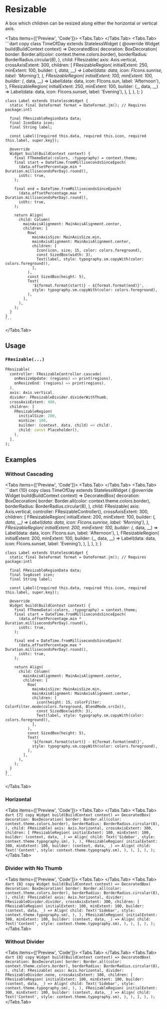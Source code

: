
# Resizable
A box which children can be resized along either the horizontal or vertical axis.

<LinkBadgeGroup>
    <LinkBadge label="API Reference" href="https://pub.dev/documentation/forui/latest/forui.widgets.resizable/"/>
</LinkBadgeGroup>

<Tabs items={['Preview', 'Code']}>
  <Tabs.Tab>
    <Widget name='resizable' query={{}} height={700}/>
  </Tabs.Tab>
  <Tabs.Tab>
    ```dart copy
    class TimeOfDay extends StatelessWidget {
      @override
      Widget build(BuildContext context) => DecoratedBox(
            decoration: BoxDecoration(
              border: Border.all(color: context.theme.colors.border),
              borderRadius: BorderRadius.circular(8),
            ),
            child: FResizable(
              axis: Axis.vertical,
              crossAxisExtent: 300,
              children: [
                FResizableRegion(
                  initialExtent: 250,
                  minExtent: 100,
                  builder: (_, data, __) => Label(data: data, icon: FIcons.sunrise, label: 'Morning'),
                ),
                FResizableRegion(
                  initialExtent: 100,
                  minExtent: 100,
                  builder: (_, data, __) => Label(data: data, icon: FIcons.sun, label: 'Afternoon'),
                ),
                FResizableRegion(
                  initialExtent: 250,
                  minExtent: 100,
                  builder: (_, data, __) => Label(data: data, icon: FIcons.sunset, label: 'Evening'),
                ),
              ],
            ),
          );
    }

    class Label extends StatelessWidget {
      static final DateFormat format = DateFormat.jm(); // Requires package:intl

      final FResizableRegionData data;
      final IconData icon;
      final String label;

      const Label({required this.data, required this.icon, required this.label, super.key});

      @override
      Widget build(BuildContext context) {
        final FThemeData(:colors, :typography) = context.theme;
        final start = DateTime.fromMillisecondsSinceEpoch(
          (data.offsetPercentage.min * Duration.millisecondsPerDay).round(),
          isUtc: true,
        );

        final end = DateTime.fromMillisecondsSinceEpoch(
          (data.offsetPercentage.max * Duration.millisecondsPerDay).round(),
          isUtc: true,
        );

        return Align(
          child: Column(
            mainAxisAlignment: MainAxisAlignment.center,
            children: [
              Row(
                mainAxisSize: MainAxisSize.min,
                mainAxisAlignment: MainAxisAlignment.center,
                children: [
                  Icon(icon, size; 15, color: colors.foreground),
                  const SizedBox(width: 3),
                  Text(label, style: typography.sm.copyWith(color: colors.foreground)),
                ],
              ),
              const SizedBox(height: 5),
              Text(
                '${format.format(start)} - ${format.format(end)}',
                style: typography.sm.copyWith(color: colors.foreground),
              ),
            ],
          ),
        );
      }
    }
    ```
  </Tabs.Tab>
</Tabs>

## Usage

### `FResizable(...)`

```dart copy
FResizable(
  controller: FResizableController.cascade(
    onResizeUpdate: (regions) => print(regions),
    onResizeEnd: (regions) => print(regions),
  ),
  axis: Axis.vertical,
  divider: FResizableDivider.dividerWithThumb,
  crossAxisExtent: 400,
  children: [
    FResizableRegion(
      initialSize: 200,
      minSize: 100,
      builder: (context, data, child) => child!,
      child: const Placeholder(),
    ),
  ],
);
```

## Examples

### Without Cascading

<Tabs items={['Preview', 'Code']}>
  <Tabs.Tab>
    <Widget name='resizable' variant='no-cascading' query={{}} height={700}/>
  </Tabs.Tab>
  <Tabs.Tab>
    ```dart {10} copy
    class TimeOfDay extends StatelessWidget {
      @override
      Widget build(BuildContext context) => DecoratedBox(
            decoration: BoxDecoration(
              border: Border.all(color: context.theme.colors.border),
              borderRadius: BorderRadius.circular(8),
            ),
            child: FResizable(
              axis: Axis.vertical,
              controller: FResizableController(),
              crossAxisExtent: 300,
              children: [
                FResizableRegion(
                  initialExtent: 200,
                  minExtent: 100,
                  builder: (_, data, __) => Label(data: data, icon: FIcons.sunrise, label: 'Morning'),
                ),
                FResizableRegion(
                  initialExtent: 200,
                  minExtent: 100,
                  builder: (_, data, __) => Label(data: data, icon: FIcons.sun, label: 'Afternoon'),
                ),
                FResizableRegion(
                  initialExtent: 200,
                  minExtent: 100,
                  builder: (_, data, __) => Label(data: data, icon: FIcons.sunset, label: 'Evening'),
                ),
              ],
            ),
          );
    }

    class Label extends StatelessWidget {
      static final DateFormat format = DateFormat.jm(); // Requires package:intl

      final FResizableRegionData data;
      final SvgAsset icon;
      final String label;

      const Label({required this.data, required this.icon, required this.label, super.key});

      @override
      Widget build(BuildContext context) {
        final FThemeData(:colors, :typography) = context.theme;
        final start = DateTime.fromMillisecondsSinceEpoch(
          (data.offsetPercentage.min * Duration.millisecondsPerDay).round(),
          isUtc: true,
        );

        final end = DateTime.fromMillisecondsSinceEpoch(
          (data.offsetPercentage.max * Duration.millisecondsPerDay).round(),
          isUtc: true,
        );

        return Align(
          child: Column(
            mainAxisAlignment: MainAxisAlignment.center,
            children: [
              Row(
                mainAxisSize: MainAxisSize.min,
                mainAxisAlignment: MainAxisAlignment.center,
                children: [
                  icon(height: 15, colorFilter: ColorFilter.mode(colors.foreground, BlendMode.srcIn)),
                  const SizedBox(width: 3),
                  Text(label, style: typography.sm.copyWith(color: colors.foreground)),
                ],
              ),
              const SizedBox(height: 5),
              Text(
                '${format.format(start)} - ${format.format(end)}',
                style: typography.sm.copyWith(color: colors.foreground),
              ),
            ],
          ),
        );
      }
    }
    ```
  </Tabs.Tab>
</Tabs>

### Horizontal

<Tabs items={['Preview', 'Code']}>
  <Tabs.Tab>
    <Widget name='resizable' variant='horizontal' query={{}} height={400}/>
  </Tabs.Tab>
  <Tabs.Tab>
    ```dart {7} copy
    Widget build(BuildContext context) => DecoratedBox(
      decoration: BoxDecoration(
        border: Border.all(color: context.theme.colors.border),
        borderRadius: BorderRadius.circular(8),
      ),
      child: FResizable(
        axis: Axis.horizontal,
        crossAxisExtent: 300,
        children: [
          FResizableRegion(
            initialExtent: 100,
            minExtent: 100,
            builder: (context, data, _) => Align(
                child: Text('Sidebar', style: context.theme.typography.sm),
              ),
          ),
          FResizableRegion(
            initialExtent: 300,
            minExtent: 100,
            builder: (context, data, _) => Align(
              child: Text('Content', style: context.theme.typography.sm),
            ),
          ),
        ],
      ),
    );
    ```
  </Tabs.Tab>
</Tabs>

### Divider with No Thumb

<Tabs items={['Preview', 'Code']}>
  <Tabs.Tab>
    <Widget name='resizable' variant='no-thumb' query={{}} height={400}/>
  </Tabs.Tab>
  <Tabs.Tab>
    ```dart {8} copy
    Widget build(BuildContext context) => DecoratedBox(
      decoration: BoxDecoration(
        border: Border.all(color: context.theme.colors.border),
        borderRadius: BorderRadius.circular(8),
      ),
      child: FResizable(
        axis: Axis.horizontal,
        divider: FResizableDivider.divider,
        crossAxisExtent: 300,
        children: [
          FResizableRegion(
            initialExtent: 100,
            minExtent: 100,
            builder: (context, data, _) => Align(
                child: Text('Sidebar', style: context.theme.typography.sm),
              ),
          ),
          FResizableRegion(
            initialExtent: 300,
            minExtent: 100,
            builder: (context, data, _) => Align(
              child: Text('Content', style: context.theme.typography.sm),
            ),
          ),
        ],
      ),
    );
    ```
  </Tabs.Tab>
</Tabs>

### Without Divider

<Tabs items={['Preview', 'Code']}>
  <Tabs.Tab>
    <Widget name='resizable' variant='no-divider' query={{}} height={400}/>
  </Tabs.Tab>
  <Tabs.Tab>
    ```dart {8} copy
    Widget build(BuildContext context) => DecoratedBox(
      decoration: BoxDecoration(
        border: Border.all(color: context.theme.colors.border),
        borderRadius: BorderRadius.circular(8),
      ),
      child: FResizable(
        axis: Axis.horizontal,
        divider: FResizableDivider.none,
        crossAxisExtent: 300,
        children: [
          FResizableRegion(
            initialExtent: 100,
            minExtent: 100,
            builder: (context, data, _) => Align(
                child: Text('Sidebar', style: context.theme.typography.sm),
              ),
          ),
          FResizableRegion(
            initialExtent: 300,
            minExtent: 100,
            builder: (context, data, _) => Align(
              child: Text('Content', style: context.theme.typography.sm),
            ),
          ),
        ],
      ),
    );
    ```
  </Tabs.Tab>
</Tabs>
